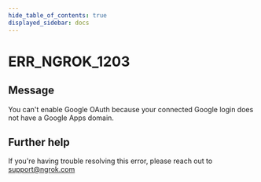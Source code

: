 ```yaml
---
hide_table_of_contents: true
displayed_sidebar: docs
---
```



# ERR_NGROK_1203

## Message

You can't enable Google OAuth because your connected Google login does not have a Google Apps domain.

<ErrorDetails error="err_ngrok_1203" />

## Further help

If you're having trouble resolving this error, please reach out to [support@ngrok.com](mailto:support@ngrok.com?subject=Help%20with%20ERR_NGROK_1203)
